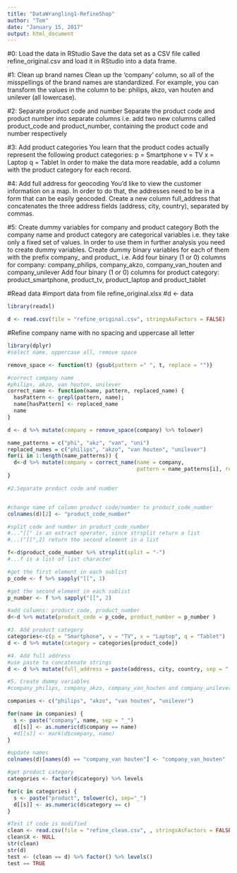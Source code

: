 ```yaml
---
title: "DataWrangling1-RefineShop"
author: "Tom"
date: "January 15, 2017"
output: html_document
---
```

 

#0: Load the data in RStudio
Save the data set as a CSV file called refine_original.csv and load it in RStudio into a data frame.

#1: Clean up brand names
Clean up the 'company' column, so all of the misspellings of the brand names are standardized. For example, you can transform the values in the column to be: philips, akzo, van houten and unilever (all lowercase).

#2: Separate product code and number
Separate the product code and product number into separate columns i.e. add two new columns called product_code and product_number, containing the product code and number respectively

#3: Add product categories
You learn that the product codes actually represent the following product categories:
p = Smartphone
v = TV
x = Laptop
q = Tablet
In order to make the data more readable, add a column with the product category for each record.

#4: Add full address for geocoding
You'd like to view the customer information on a map. In order to do that, the addresses need to be in a form that can be easily geocoded. Create a new column full_address that concatenates the three address fields (address, city, country), separated by commas.
 
#5: Create dummy variables for company and product category
Both the company name and product category are categorical variables i.e. they take only a fixed set of values. In order to use them in further analysis you need to create dummy variables. Create dummy binary variables for each of them with the prefix company_ and product_ i.e.
Add four binary (1 or 0) columns for company: company_philips, company_akzo, company_van_houten and company_unilever
Add four binary (1 or 0) columns for product category: product_smartphone, product_tv, product_laptop and product_tablet

#Read data
#import data from file refine_original.xlsx
#d <- data
```r
library(readxl)

d <- read.csv(file = "refine_original.csv", stringsAsFactors = FALSE)
```

#Refine company name with no spacing and uppercase all letter
```r
library(dplyr)
#select name, uppercase all, remove space

remove_space <- function(t) {gsub(pattern =" ", t, replace = "")}

#correct company name
#philips, akzo, van houton, unilever
correct_name <- function(name, pattern, replaced_name) {
  hasPattern <- grepl(pattern, name);
  name[hasPattern] <- replaced_name
  name
}

d <- d %>% mutate(company = remove_space(company) %>% tolower)

name_patterns = c("phi", "akz", "van", "uni")
replaced_names = c("philips", "akzo", "van houten", "unilever") 
for(i in 1:length(name_patterns)) {
  d<-d %>% mutate(company = correct_name(name = company,
                                         pattern = name_patterns[i], replaced_name = replaced_names[i]))
}

```

```r
#2.Separate product code and number


#change name of column product code/number to product_code_number
colnames(d)[2] <- "product_code_number"

#split code and number in product_code_number
#..."[[" is an extract operator, since strsplit return a list
#...("[[",2) return the second element in a list

f<-d$product_code_number %>% strsplit(split = "-") 
#...f is a list of list character

#get the first element in each sublist
p_code <- f %>% sapply("[[", 1)

#get the second element in each sublist
p_number <- f %>% sapply("[[", 2)

#add columns: product_code, product_number
d<-d %>% mutate(product_code = p_code, product_number = p_number )
```

```r
#3. Add product category
categories<-c(p = "Smartphone", v = "TV", x = "Laptop", q = "Tablet")
d <- d %>% mutate(category = categories[product_code])

```

```r
#4. Add full address
#use paste to concatenate strings
d <- d %>% mutate(full_address = paste(address, city, country, sep = ","))

```

```r
#5. Create dummy variables
#company_philips, company_akzo, company_van_houten and company_unilever

companies <- c("philips", "akzo", "van houten", "unilever")

for(name in companies) {
  s <- paste("company", name, sep = "_")
  d[[s]] <- as.numeric(d$company == name)
  #d[[s]] <- mark(d$company, name)
}

#update names
colnames(d)[names(d) == "company_van houten"] <- "company_van_houten"

#get product category
categories <- factor(d$category) %>% levels

for(c in categories) {
  s <- paste("product", tolower(c), sep="_")
  d[[s]] <- as.numeric(d$category == c)
}


```

```r
#Test if code is modified
clean <- read.csv(file = "refine_clean.csv", , stringsAsFactors = FALSE)
clean$X <- NULL
str(clean)
str(d)
test <- (clean == d) %>% factor() %>% levels()
test == TRUE
```



